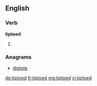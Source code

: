 ==English==

===Verb===
'''tiptoed'''

# {{en-past of|tiptoe}}

===Anagrams===
* [[diptote#English|diptote]]

[[de:tiptoed]]
[[fr:tiptoed]]
[[mg:tiptoed]]
[[vi:tiptoed]]